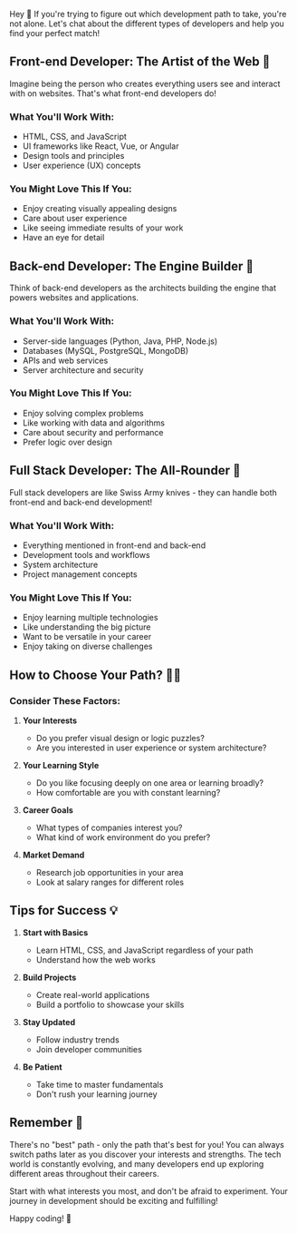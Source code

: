 Hey 👋 If you're trying to figure out which development path to take, you're not alone. Let's chat about the different types of developers and help you find your perfect match!

## Front-end Developer: The Artist of the Web 🎨

Imagine being the person who creates everything users see and interact with on websites. That's what front-end developers do!

### What You'll Work With:
- HTML, CSS, and JavaScript
- UI frameworks like React, Vue, or Angular
- Design tools and principles
- User experience (UX) concepts

### You Might Love This If You:
- Enjoy creating visually appealing designs
- Care about user experience
- Like seeing immediate results of your work
- Have an eye for detail

## Back-end Developer: The Engine Builder 🔧

Think of back-end developers as the architects building the engine that powers websites and applications.

### What You'll Work With:
- Server-side languages (Python, Java, PHP, Node.js)
- Databases (MySQL, PostgreSQL, MongoDB)
- APIs and web services
- Server architecture and security

### You Might Love This If You:
- Enjoy solving complex problems
- Like working with data and algorithms
- Care about security and performance
- Prefer logic over design

## Full Stack Developer: The All-Rounder 🌟

Full stack developers are like Swiss Army knives - they can handle both front-end and back-end development!

### What You'll Work With:
- Everything mentioned in front-end and back-end
- Development tools and workflows
- System architecture
- Project management concepts

### You Might Love This If You:
- Enjoy learning multiple technologies
- Like understanding the big picture
- Want to be versatile in your career
- Enjoy taking on diverse challenges

## How to Choose Your Path? 🤷‍♂️

### Consider These Factors:
1. **Your Interests**
   - Do you prefer visual design or logic puzzles?
   - Are you interested in user experience or system architecture?

2. **Your Learning Style**
   - Do you like focusing deeply on one area or learning broadly?
   - How comfortable are you with constant learning?

3. **Career Goals**
   - What types of companies interest you?
   - What kind of work environment do you prefer?

4. **Market Demand**
   - Research job opportunities in your area
   - Look at salary ranges for different roles

## Tips for Success 💡

1. **Start with Basics**
   - Learn HTML, CSS, and JavaScript regardless of your path
   - Understand how the web works

2. **Build Projects**
   - Create real-world applications
   - Build a portfolio to showcase your skills

3. **Stay Updated**
   - Follow industry trends
   - Join developer communities

4. **Be Patient**
   - Take time to master fundamentals
   - Don't rush your learning journey

## Remember 🌈

There's no "best" path - only the path that's best for you! You can always switch paths later as you discover your interests and strengths. The tech world is constantly evolving, and many developers end up exploring different areas throughout their careers.

Start with what interests you most, and don't be afraid to experiment. Your journey in development should be exciting and fulfilling!

Happy coding! 🚀